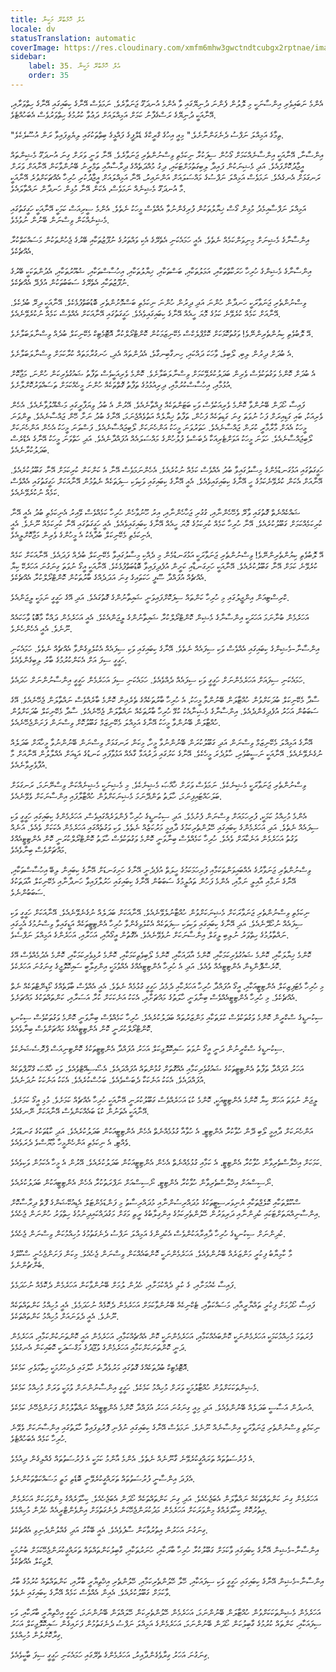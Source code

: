 ```yaml
---
title: އެލް ހޮމްބްރޭ މަކީނާ
locale: dv
statusTranslation: automatic
coverImage: https://res.cloudinary.com/xmfm6mhw3gwctndtcubgx2rptnae/image/upload/v1740337243/small_cover_educacion_fundamental_a051170f1c.webp
sidebar:
    label: 35. އެލް ހޮމްބްރޭ މަކީނާ
    order: 35
---
```

އެންމެ ނަބައިވެރި އިންސާނަކީ މި ލޮލުން ފެންނަ ދުނިޔޭގައި ވާ އެންމެ އުނދަގޫ ޖަނަވާރެވެ. ނަމަވެސް އޭނާގެ ކިބައިގައި އޭނާގެ ހިތްވަރާއި، އޭނާއަކީ ދުނިޔޭގެ ރަސްގެފާނު ކަމަށް އަމިއްލައަށް ދަޢުވާ ކުރުމުގެ ހިތްވަރުވެސް އެބަހުއްޓެވެ.

"ތިމާގެ އަމިއްލަ ނަފްސު ދެނެގަންނާށެވެ." މިއީ އިހުގެ ގްރީކްގެ ޑެލްފީގެ ފައްޅީގެ ބިތްތަކުގައި ލިޔެވިފައިވާ ރަން އުސޫލެކެވެ.

އިންސާނާ، އޭނާއަކީ އިންސާނެއްކަމަށް ގޯހުން ސިފަކުރާ ނިކަމެތި ވިސްނުންތެރި ޖަނަވާރެވެ. އޭނާ ވަނީ ވަރަށް ގިނަ އުނދަގޫ މެޝިންތައް އީޖާދުކޮށްފައެވެ. އަދި މެޝިނަކުން ފައިދާ ލިބިގަތުމަށްޓަކައި، ދިގު މުއްދަތެއްގެ ދިރާސާއާއި ތަމްރީނު ބޭނުންވާކަން އޭނާއަށް ވަރަށް ރަނގަޅަށް އެނގެއެވެ. ނަމަވެސް އަމިއްލަ ނަފްސުގެ މައްސަލައަށް އަންނައިރު، އޭނާ އަމިއްލައަށް އީޖާދުކުރި ހުރިހާ އެއްޗަކަށްވުރެ އޭނާއަކީ މާ އުނދަގޫ މެޝިނެއް ނަމަވެސް، އެކަން އޭނާ މުޅިން ހަނދާން ނައްތާލައެވެ.

އަމިއްލަ ނަފްސާއިމެދު މުޅިން ގޯސް ޚިޔާލުތަކުން ފުރިގެންނުވާ އެއްވެސް މީހަކު ނެތެވެ. އެންމެ ސީރިއަސް ކަމަކީ އޭނާއަކީ ހަގީގަތުގައި މެޝިނެއްކަން ވިސްނަން ބޭނުން ނުވުމެވެ.

އިންސާނާގެ މެޝިނަށް މިނިވަންކަމެއް ނެތެވެ. އެއީ ހަމައެކަނި އެތެރޭގެ އެކި ވައްތަރުގެ ނުފޫޒުތަކާއި ބޭރުގެ ޖެހުންތަކުން މަސައްކަތްކުރާ އެއްޗެކެވެ.

އިންސާނާގެ މެޝިންގެ ހުރިހާ ހަރަކާތްތަކާއި، އަމަލުތަކާއި، ބަސްތަކާއި، ޚިޔާލުތަކާއި، އިހުސާސްތަކާއި، ޝުއޫރުތަކާއި، އެދުންތަކަކީ ބޭރުގެ ނުފޫޒުތަކާއި އެތެރޭގެ ސަބަބުތަކުން އުފެދޭ އެއްޗެކެވެ.

ވިސްނުންތެރި ޖަނަވާރަކީ ހަނދާން ހުންނަ އަދި ދިރުން ހުންނަ ނިކަމެތި ބަސްމޮށުންތެރި ބޮޑުބަތްފުޅެކެވެ. އޭނާއަކީ ދިރޭ ބުދެކެވެ. އޭނާއަށް ކަމެއް ކުރެވޭނެ ކަމުގެ މޮޔަ ހީއެއް އޭނާގެ ކިބައިގައިވެއެވެ. ހަގީގަތުގައި އޭނާއަކަށް އެއްވެސް ކަމެއް ނުކުރެވޭނެއެވެ.

އޭ ލޮބުވެތި ކިޔުންތެރިންނޭވެ! ވަގުތުކޮޅަކަށް ކޮމްޕްލެކްސް މެކޭނިޒަމަކުން ކޮންޓްރޯލްކުރާ އޮޓޮމެޓިކް މެކޭނިކަލް ބުދެއް ވިސްނާލަބަލާށެވެ.

އެ ބުދަށް ދިރުން ލިބި، ލޯބިވެ، ވާހަކަ ދައްކައި، ހިނގާބިނގާވެ، އެދުންތައް އެދި، ހަނގުރާމަތައް ކުރާކަމަށް ވިސްނާލަބަލާށެވެ.

އެ ބުދަށް ކޮންމެ ވަގުތަކުވެސް ވެރިން ބަދަލުކުރެވޭކަމަށް ވިސްނާލަބަލާށެވެ. ކޮންމެ ވެރިއަކީވެސް ތަފާތު ޝައުގުވެރިކަން ހުންނަ، މަޖާކޮށް އުޅުމާއި، އިހުސާސްކުރުމާއި، ދިރިއުޅުމުގެ ތަފާތު ގޮތްތަކެއް ހުންނަ މީހެއްކަމަށް ތަސައްވަރުކޮށްލާށެވެ.

ފައިސާ ހޯދަން ބޭނުންވާ ކޮންމެ ވެރިއަކުވެސް ވަކި ބަޓަންތަކެއް ފިއްތާނެއެވެ. އޭރުން އެ ބުދު ވިޔަފާރީގައި މަޝްޣޫލުވާނެއެވެ. އެހެން ވެރިއަކު، ބައި ގަޑިއިރަށް ފަހު ނުވަތަ ގިނަ ގަޑިތަކެއް ފަހުން، ތަފާތު ޚިޔާލެއް އަތުވެއްޖެނަމަ، އޭނާގެ ބުދު ނަށާ ހޭން ޖައްސާނެއެވެ. ތިންވަނަ މީހަކު އެއަށް މާރާމާރީ ކުރަން ޖައްސާނެއެވެ. ހަތަރުވަނަ މީހަކު އަންހެނަކަށް ލޯބިޖައްސާނެއެވެ. ފަސްވަނަ މީހަކު އެހެން އަންހެނަކަށް ލޯބިޖައްސާނެއެވެ. ހަވަނަ މީހަކު އަވަށްޓެރިއަކާ ދެބަސްވެ ފުލުހުންގެ މައްސަލައެއް އުފައްދާނެއެވެ. އަދި ހަތްވަނަ މީހަކު އޭނާގެ އެޑްރެސް ބަދަލުކުރާނެއެވެ.

ހަގީގަތުގައި އަޅުގަނޑުމެންގެ މިސާލުގައިވާ ބުދު އެއްވެސް ކަމެއް ނުކުރެއެވެ. އެހެންނަމަވެސް އޭނާ އެ ކަންކަން ކުރިކަމަށް އޭނާ ގަބޫލުކުރެއެވެ. އޭނާއަށް އެކަން ކުރެވޭނެކަމުގެ ހީ އޭނާގެ ކިބައިގައިވެއެވެ. އެއީ އޭނާގެ ކިބައިގައި ވަކިވަކި ސިފަތަކެއް ނެތުމުން އޭނާއަކަށް ހަގީގަތުގައި އެއްވެސް ކަމެއް ނުކުރެވޭނެއެވެ.

ޝައްކެއްނެތް ގޮތުގައި ވާރޭ ވެހޭހެންނާއި، ގުގުރި ޖަހާހެންނާއި، އިރު ހޫނުވާހެން ހުރިހާ ކަމެއްވެސް ވޭއިރު އެނިކަމެތި ބުދު އެއީ އޭނާ ކުރިކަމެއްކަމަށް ގަބޫލުކުރެއެވެ. އޭނާ ހުރިހާ ކަމެއް ކުރިކަމުގެ މޮޔަ ހީއެއް އޭނާގެ ކިބައިގައިވެއެވެ. އެއީ ހަގީގަތުގައި އޭނާ ކުރިކަމެއް ނޫނެވެ. އެއީ އެނިކަމެތި މެކޭނިކަލް ބުދާއެކު އެ މީހުންގެ ވެރިން މަޖާކޮށްލީއެވެ.

އޭ ލޮބުވެތި ކިޔުންތެރިންނޭވެ! ވިސްނުންތެރި ޖަނަވާރަކީ އަޅުގަނޑުމެން މި ދެއްކި މިސާލުގައިވާ މެކޭނިކަލް ބުދެއް ފަދައެވެ. އޭނާއަކަށް ކަމެއް ކުރެވޭނެ ކަމަށް އޭނާ ގަބޫލުކުރެއެވެ. އޭނާއަކީ ހަށިގަނޑާއި ކަށީން އުފެދިފައިވާ ބޮޑުބަތްފުޅެކެވެ. އޭނާއަކީ އީގޯ ނުވަތަ ގިނަގުނަ އަހަރެކޭ ކިޔާ އެއްޗެއް އުފައްދާ ސޫފީ ހަކަތައިގެ ގިނަ އަދަދެއްގެ ބާރުތަކުން ކޮންޓްރޯލްކުރާ އެއްޗެކެވެ.

ކްރިސްޓިއަން އިންޖީލުގައި މި ހުރިހާ ކަންތައް ސިފަކޮށްފައިވަނީ ޝައިތާނުންގެ ގޮތުގައެވެ. އަދި އޭގެ ހަގީގީ ނަމަކީ ލީޖަންއެވެ.

އަހަރެމެން ބުނާނަމަ އަހަރަކީ އިންސާނާގެ މެޝިން ކޮންޓްރޯލްކުރާ ޝައިތާނުންގެ ލީޖަންއެކެވެ. އެއީ އަހަރެމެން ދައްކާ މާބޮޑު ވާހަކައެއް ނޫނެވެ. އެއީ އެހެންހެނެވެ.

އިންސާނާ-މެޝިންގެ ކިބައިގައި އެއްވެސް ވަކި ސިފައެއް ނެތެވެ. އޭނާގެ ކިބައިގައި ވަކި ސިފައެއް އެކުލެވިގެންވާ އެއްޗެއް ނެތެވެ. ހަމައެކަނި ހަގީގީ ސިފަ އަށް އެކަންކުރުމުގެ ބާރު ލިބިގެންވެއެވެ.

ހަމައެކަނި ސިފައަށް އަހަރެމެންނަށް ހަގީގީ ވަކި ސިފައެއް ދެއްވެއެވެ. ހަމައެކަނި ސިފަ އަހަރެމެން ހަގީގީ އިންސާނުންނަށް ހަދައެވެ.

ސާދާ މެކޭނިކަލް ބުދަކަށްވުން ހުއްޓާލަން ބޭނުންވާ މީހަކު، އެ ހުރިހާ ބާރުތަކެއްގެ ތެރެއިން ކޮންމެ ބާރެއްވެސް ނައްތާލަން ޖެހޭނެއެވެ. އޭގެ ސަބަބުން އަހަރު އުފެދިގެންދެއެވެ. އިންސާނާގެ މެޝިނާއެކު ކުޅޭ ހުރިހާ ބާރުތަކެއް ނައްތާލަން ޖެހޭނެއެވެ. ސާދާ މެކޭނިކަލް ބުދަކަށްވުން ހުއްޓާލަން ބޭނުންވާ މީހަކު އޭނާގެ އަމިއްލަ މެކޭނިޒަމް ގަބޫލުކޮށް ވިސްނަން ފަށަންޖެހޭނެއެވެ.

އޭނާގެ އަމިއްލަ މެކޭނިޒަމް ވިސްނަން އަދި ގަބޫލުކުރަން ބޭނުންނުވާ މީހާ، މިކަން ރަނގަޅަށް ވިސްނަން ބޭނުންނުވާ މީހާއަށް ބަދަލެއް ނުގެނެވޭނެއެވެ. އޭނާއަކީ ނަސީބުވެރި، ހާލުދެރަ މީހެކެވެ. އޭނާގެ ކަރުގައި ދަރުއަޅާ ގާއެއް އަޅުވާފައި ކަނޑުގެ އަޑިއަށް އެއްލާލުން އޭނާއަށް މާ އުފާވެރިވާނެއެވެ.

ވިސްނުންތެރި ޖަނަވާރަކީ މެޝިނެކެވެ. ނަމަވެސް ވަރަށް ޚާއްޞަ މެޝިނެކެވެ. މި މެޝިނަކީ މެޝިނެއްކަން ވިސްނޭނަމަ، ރަނގަޅަށް ބަލަހައްޓައިފިނަމަ، ހާލަތު ތަންދޭނަމަ މެޝިނަކަށްވުން ހުއްޓާލާފައި އިންސާނަކަށް ވެވޭނެއެވެ.

އެންމެ މުހިއްމު ކަމަކީ، ފުރިހަމައަށް ވިސްނަން ފެށުމެވެ. އަދި ސިކުނޑީގެ ހުރިހާ ފެންވަރެއްގައިވެސް، އަހަރެމެންގެ ކިބައިގައި ހަގީގީ ވަކި ސިފައެއް ނެތެވެ. އަދި އަހަރެމެންގެ ކިބައިގައި ހޭލުންތެރިކަމުގެ ދާއިމީ މަރުކަޒެއް ނެތެވެ. ވަކި ވަގުތެއްގައި އަހަރެމެން އެކަކަށް ވެއެވެ. އަނެއް ވަގުތު އަހަރެމެން އަނެކާއަށް ވެއެވެ. ހުރިހާ ކަމެއްވެސް ބިނާވަނީ ކޮންމެ ވަގުތަކުވެސް ހާލަތު ކޮންޓްރޯލްކުރަނީ ކޮން އެންޓިޓީއެއްގެ މައްޗަށްވެސް ބިނާވެއެވެ.

ވިސްނުންތެރި ޖަނަވާރުގެ އެއްބައިވަންތަކަމާއި ފުރިހަމަކަމުގެ ހީލަތް އުފެދެނީ އޭނާގެ ހަށިގަނޑަށް އޭނާގެ ކިބައިން ލިބޭ އިހުސާސްތަކާއި، އޭނާގެ ނަމާއި އާއިލީ ނަމާއި، އެންމެ ފަހުން ތައުލީމުގެ ސަބަބުން އޭނާގެ ކިބައިގައި ހަރުލާފައިވާ ހަނދާނާއި މެކޭނިކަލް އާދަތަކުގެ ސަބަބުންނެވެ.

ނިކަމެތި ވިސްނުންތެރި ޖަނަވާރަކަށް މެޝިނަކަށްވުން ހުއްޓާނުލެވޭނެއެވެ. އޭނާއަކަށް ބަދަލެއް ނުގެނެވޭނެއެވެ. އޭނާއަކަށް ހަގީގީ ވަކި ސިފައެއް ނުހޯދޭނެއެވެ. އަދި އޭނާގެ ކިބައިގައި ވަކިވަކި ސިފަތަކެއް އެކުލެވިގެންވާ ހުރިހާ އެންޓިޓީތަކެއް އަޑީގައިވާ ވިސްނުމުގެ އެހީގައި ނައްތާލުމުގެ ހިތްވަރު ނުލިބި ލީގަލް އިންސާނަކަށް ނުވެވޭނެއެވެ. އެގޮތުން އީގޯއާއި، އަހަރާއި، އަހަރެންގެ އަމިއްލަ ނަފްސެވެ.

ކޮންމެ ޚިޔާލަކާއި، ކޮންމެ ޝައުގުވެރިކަމަކާއި، ކޮންމެ އާދައަކާއި، ކޮންމެ ލޯބިވެތިކަމަކާއި، ކޮންމެ ރުޅިވެރިކަމަކާއި، ކޮންމެ އެދުމެއްވެސް އޭގެ ކޮރެސްޕޮންޑިން އެންޓިޓީއެއް ވެއެވެ. އަދި އެ ހުރިހާ އެންޓިޓީއެއްގެ އެއްވުމަކީ އިންގިލާބީ ސައިކޮލޮޖީގެ ގިނަގުނަ އަހަރެކެވެ.

މި ހުރިހާ މެޓަފިޒިކަލް އެންޓިޓީއަކާއި، އީގޯ އުފައްދާ ހުރިހާ އަހަރެކާއި ދެމެދު ހަގީގީ ގުޅުމެއް ނެތެވެ. އެއީ އެއްވެސް ބާވަތެއްގެ ކޯޑިނޭޓްތަކެއް ނެތް އެއްޗެކެވެ. މި ހުރިހާ އެންޓިޓީއެއްވެސް ބިނާވަނީ ހާލަތުގެ މައްޗަށާއި، އެކަކު އަނެކަކަށް ކުރާ އަސަރާއި، ކަންތައްތަކުގެ މައްޗަށެވެ.

ސިކުނޑީގެ ސްކްރީން ކޮންމެ ވަގުތަކުވެސް ކުލަތަކާއި މަންޒަރުތައް ބަދަލުކުރެއެވެ. ހުރިހާ ކަމެއްވެސް ބިނާވަނީ ކޮންމެ ވަގުތަކުވެސް ސިކުނޑި ކޮންޓްރޯލްކުރަނީ ކޮން އެންޓިޓީއެއްގެ މައްޗަށްވެސް ބިނާވެއެވެ.

ސިކުނޑީގެ ސްކްރީނުން ދަނީ އީގޯ ނުވަތަ ސައިކޮލޮޖިކަލް އަހަރު އުފައްދާ އެންޓިޓީތަކުގެ ކޮންޓިނިއަސް ޕްރޮސެޝަނެކެވެ.

އަހަރު އުފައްދާ ތަފާތު އެންޓިޓީތަކުގެ ޝައުގުވެރިކަމާއި އެއްގޮތަށް ގުޅުންތައް އުފައްދައެވެ. އެސޯސިއޭޓްވެއެވެ. ވަކި ޚާއްޞަ ގްރޫޕްތަކެއް އުފައްދައެވެ. އެކަކު އަނެކަކާ ދެބަސްވެއެވެ. ބަހުސްކުރެއެވެ. އެކަކު އަނެކަކު ނުދަނެއެވެ.

ލީޖަން ނުވަތަ އަހަރޭ ކިޔާ ކޮންމެ އެންޓިޓީއަކީ، ކޮންމެ ކުޑަ އަހަރެއްވެސް ގަބޫލުކުރަނީ އޭނާއަކީ ހުރިހާ އެއްޗެއް ކަމަށެވެ. މުޅި އީގޯ ކަމަށެވެ. އޭނާއަކީ އެތަނުން ކުޑަ ބައެއްކަންވެސް އޭނާއަކަށް ނޭނގެއެވެ.

އަންހެނަކަށް ދާއިމީ ލޯބި ދޭން ހުވާކުރާ އެންޓިޓީ، އެ ހުވާއާ ގުޅުމެއްނެތް އެހެން އެންޓިޓީއަކުން ބަދަލުކުރެއެވެ. އަދި ކާޑުތަކުގެ ގަނޑުވަރު ވެއްޓި، އެ ނިކަމެތި އަންހެންމީހާ މާޔޫސްވެ ދެރަވެއެވެ.

ކަމަކަށް އިޚްލާސްތެރިވާން ހުވާކުރާ އެންޓިޓީ، އެ ކަމާއި ގުޅުމެއްނެތް އެހެން އެންޓިޓީއަކުން ބަދަލުކުރެއެވެ. އޭރުން އެ މީހާ އެކަމުން ވަކިވެއެވެ.

ނޯސިސްއަށް އިޚްލާސްތެރިވާން ހުވާކުރާ އެންޓިޓީ، ނޯސިސްއަށް ނަފްރަތުކުރާ އެހެން އެންޓިޓީއަކުން ބަދަލުކުރެއެވެ.

ސްކޫލްތަކާއި ކޮލެޖްތަކާއި ޔުނިވަރސިޓީތަކުގެ މުދައްރިސުންނާއި މުދައްރިސާތު މި ފަންޑަމެންޓަލް އެޑިއުކޭޝަންގެ ފޮތް ދިރާސާކޮށް އިންސާނިއްޔަތަށްޓަކައި ކުދިންނާއި ދަރިވަރުން ހޭލުންތެރިކަމުގެ އިންގިލާބުގެ ރީތި މަގަށް މަގުދައްކައިދިނުމުގެ ހިތްވަރު ހުންނަން ޖެހެއެވެ.

ކުދިންނަށް ސިކުނޑީގެ ހުރިހާ ދާއިރާއަކުންވެސް އެކުދިންގެ އަމިއްލަ ނަފްސު ދެނެގަތުމުގެ މުހިއްމުކަން ވިސްނަން ޖެހެއެވެ.

މާ ކާމިޔާބު ފިކުރީ މަންޒަރެއް ބޭނުންވެއެވެ. އަހަރެމެންނަކީ ކޮންބައެއްކަން ވިސްނަން ޖެހެއެވެ. މިކަން ފަށަންޖެހެނީ ސްކޫލްގެ ބެންޗުންނެވެ.

ފައިސާ ކެއުމަށާއި، ގެ ކުލި ދެއްކުމަށާއި، ހެދުން ލުމަށް ބޭނުންވާކަން އަހަރެމެން ދެކޮޅެއް ނުހަދަމެވެ.

ފައިސާ ހޯދުމަށް ފިކުރީ ތައްޔާރީއާއި، މަސައްކަތާއި، ޓެކްނިކެއް ބޭނުންވާކަމަށް އަހަރެމެން ދެކޮޅެއް ނުހަދަމެވެ. އެއީ މުހިއްމު ކަންތައްތަކެއް ނޫނެވެ. އެއީ ދެވަނައަށް މުހިއްމު ކަންތައްތަކެވެ.

ފުރަތަމަ މުހިއްމުކަމަކީ އަހަރެމެންނަކީ ކޮންބައެއްކަމާއި، އަހަރެމެންނަކީ ކޮން އެއްޗެއްކަމާއި، އަހަރެމެން އައީ ކޮންތަނަކުންކަމާއި، އަހަރެމެން ދަނީ ކޮންތަނަކަށްކަމާއި އަހަރެމެންގެ ވުޖޫދުގެ މަގްސަދަކީ ކޮބައިކަން އެނގުމެވެ.

އޮޓޮމެޓިކް ބުދުތަކެއްގެ ގޮތުގައި މަރުވެދާނެ ހާލުގައި ދެމިހުރުމަކީ ހިތާމަވެރި ކަމެކެވެ.

މެޝިންތަކަކަށްވުން ހުއްޓާލުމަކީ ވަރަށް މުހިއްމު ކަމެކެވެ. ހަގީގީ އިންސާނުންނަށް ވުމަކީ ވަރަށް މުހިއްމު ކަމެކެވެ.

އުނދުން އަސާސީ ބަދަލެއް ބޭނުންވެއެވެ. އަދި މިއީ ގިނަގުނަ އަހަރު އުފައްދާ ކޮންމެ އެންޓިޓީއެއް ނައްތާލުމުން ފަށަންޖެހޭނެ ކަމެކެވެ.

ނިކަމެތި ވިސްނުންތެރި ޖަނަވާރަކީ އިންސާނެއް ނޫނެވެ. ނަމަވެސް އޭނާގެ ކިބައިގައި ނުފެނި ފޮރުވިފައިވާ ހާލަތުގައި އިންސާނަކަށް ވެވޭނެ ހުރިހާ ކަމެއް އެބަހުއްޓެވެ.

އެ ފުރުސަތުތައް ތަރައްގީކުރެވޭނެ ގާނޫނެއް ނެތެވެ. އެންމެ އާންމު ކަމަކީ އެ ފުރުސަތުތައް ގެއްލިގެން ދިއުމެވެ.

އެފަދަ އިންސާނީ ފުރުސަތުތައް ތަރައްގީކުރެވޭނީ ބޮޑެތި މަތީ މަސައްކަތްތަކުންނެވެ.

އަހަރެމެން ގިނަ ކަންތައްތަކެއް ނައްތާލަން އެބަޖެހެއެވެ. އަދި ގިނަ ކަންތައްތަކެއް ހޯދަން އެބަޖެހެއެވެ. ކިހާވަރެއްގެ މިންވަރަކަށް އަހަރެމެން އިތުރުކޮށް ކިހާވަރެއްގެ މިންވަރަކަށް އަހަރެމެން މަދުކުރަންޖެހޭކަން ދެނެގަތުމަށް އިންވެންޓްރީއެއް ހެދުން މުހިއްމެވެ.

ގިނަގުނަ އަހަރުން އިތުރުވާކަން ސާފުވެއެވެ. އެއީ ބޭކާރު އަދި ގެއްލުންދެނިވި އެއްޗެކެވެ.

އިންސާނާ-މެޝިން އޭނާގެ ކިބައިގައި ވާކަމަށް ގަބޫލުކުރާ ހުރިހާ ބާރަކާއި، ހުނަރުތަކާއި، ގާބިލުކަންތައްތައް ތަރައްގީކުރަންޖެހޭކަމަށް ބުނުމަކީ ލޮޖިކަލް އެއްޗެކެވެ.

އިންސާނާ-މެޝިން އޭނާގެ ކިބައިގައި ހަގީގީ ވަކި ސިފައަކާއި، ހޭލާ ހޭލުންތެރިކަމާއި، ހޭލުންތެރި އިޚްތިޔާރީ ބާރާއި، ކަންތައްތައް ކުރުމުގެ ބާރު ވާކަމަށް ގަބޫލުކުރެއެވެ. އެއިން އެއްވެސް ކަމެއް އޭނާގެ ކިބައިގައި ނެތެވެ.

އަހަރެމެން މެޝިންތަކަކަށްވުން ހުއްޓާލަން ބޭނުންނަމަ، އަހަރެމެން ހޭލުންތެރިކަން ހޭލައްވަން ބޭނުންނަމަ، ހަގީގީ އިޚްތިޔާރީ ބާރަކާއި، ވަކި ސިފައަކާއި، ކަންތައް ކުރުމުގެ ގާބިލުކަން ހޯދަން ބޭނުންނަމަ، އަހަރެމެންގެ އަމިއްލަ ނަފްސު ދެނެގަތުމުން ފަށައިގެން ސައިކޮލޮޖިކަލް އަހަރު ގިރާކޮށްލުން މުހިއްމެވެ.

ގިނަގުނަ އަހަރު ގިރާވެގެންދާއިރު، އަހަރެމެންގެ ތެރޭގައި ހަމައެކަނި ހަގީގީ ސިފަ ބާކީވެއެވެ.


